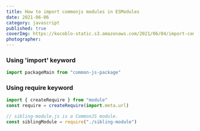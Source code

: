 ```yaml
---
title: How to import commonjs modules in ESModules
date: 2021-06-06
category: javascript
published: true
coverImg: https://kocoblo-static.s3.amazonaws.com/2021/06/04/import-commonjs-module-in-esm/cover-img.jpg
photographer:
---
```


### Using 'import' keyword

```js
import packageMain from "common-js-package"
```

### Using require keyword

```js
import { createRequire } from "module"
const require = createRequire(import.meta.url)

// sibling-module.js is a CommonJS module.
const siblingModule = require("./sibling-module")
```
